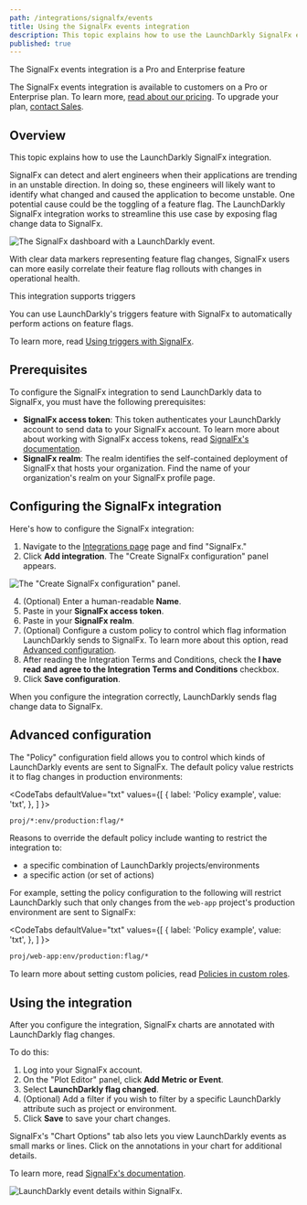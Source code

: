 ```yaml
---
path: /integrations/signalfx/events
title: Using the SignalFx events integration
description: This topic explains how to use the LaunchDarkly SignalFx events integration.
published: true
---
```


<Callout intent="primary">
<CalloutTitle>The SignalFx events integration is a Pro and Enterprise feature</CalloutTitle>
<CalloutDescription>

The SignalFx events integration is available to customers on a Pro or Enterprise plan. To learn more, [read about our pricing](https://launchdarkly.com/pricing/). To upgrade your plan, [contact Sales](https://launchdarkly.com/contact-sales/).

</CalloutDescription>
</Callout>

## Overview

This topic explains how to use the LaunchDarkly SignalFx integration.

SignalFx can detect and alert engineers when their applications are trending in an unstable direction. In doing so, these engineers will likely want to identify what changed and caused the application to become unstable. One potential cause could be the toggling of a feature flag. The LaunchDarkly SignalFx integration works to streamline this use case by exposing flag change data to SignalFx.

![The SignalFx dashboard with a LaunchDarkly event.](signalfx-marker-1.png)

With clear data markers representing feature flag changes, SignalFx users can more easily correlate their feature flag rollouts with changes in operational health.

<Callout intent="primary">
<CalloutTitle>This integration supports triggers</CalloutTitle>
<CalloutDescription>

You can use LaunchDarkly's triggers feature with SignalFx to automatically perform actions on feature flags.

To learn more, read [Using triggers with SignalFx](/integrations/signalfx/triggers).

</CalloutDescription>
</Callout>

## Prerequisites

To configure the SignalFx integration to send LaunchDarkly data to SignalFx, you must have the following prerequisites:

* **SignalFx access token**: This token authenticates your LaunchDarkly account to send data to your SignalFx account. To learn more about about working with SignalFx access tokens, read [SignalFx's documentation](https://docs.signalfx.com/en/latest/admin-guide/tokens.html#working-with-access-tokens).
* **SignalFx realm**: The realm identifies the self-contained deployment of SignalFx that hosts your organization. Find the name of your organization's realm on your SignalFx profile page.

## Configuring the SignalFx integration

Here's how to configure the SignalFx integration:

1. Navigate to the [Integrations page](https://app.launchdarkly.com/default/integrations) page and find "SignalFx."
3. Click **Add integration**. The "Create SignalFx configuration" panel appears.

![The "Create SignalFx configuration" panel.](signalfx-integration-panel.png)

4. (Optional) Enter a human-readable **Name**.
5. Paste in your **SignalFx access token**.
6. Paste in your **SignalFx realm**.
7. (Optional) Configure a custom policy to control which flag information LaunchDarkly sends to SignalFx. To learn more about this option, read [Advanced configuration](#advanced-configuration).
8. After reading the Integration Terms and Conditions, check the **I have read and agree to the Integration Terms and Conditions** checkbox.
9. Click **Save configuration**.

When you configure the integration correctly, LaunchDarkly sends flag change data to SignalFx.

## Advanced configuration

The "Policy" configuration field allows you to control which kinds of LaunchDarkly events are sent to SignalFx. The default policy value restricts it to flag changes in production environments:

<CodeTabs
  defaultValue="txt"
  values={[
    { label: 'Policy example', value: 'txt', },
  ]
}>

<CodeTabItem value="txt">

```txt
proj/*:env/production:flag/*
```

</CodeTabItem>
</CodeTabs>

Reasons to override the default policy include wanting to restrict the integration to:

- a specific combination of LaunchDarkly projects/environments
- a specific action (or set of actions)


For example, setting the policy configuration to the following will restrict LaunchDarkly such that only changes from the `web-app` project's production environment are sent to SignalFx:

<CodeTabs
  defaultValue="txt"
  values={[
    { label: 'Policy example', value: 'txt', },
  ]
}>

<CodeTabItem value="txt">

```txt
proj/web-app:env/production:flag/*
```

</CodeTabItem>
</CodeTabs>

To learn more about setting custom policies, read [Policies in custom roles](/home/members/role-policies).

## Using the integration

After you configure the integration, SignalFx charts are annotated with LaunchDarkly flag changes.

To do this:

1. Log into your SignalFx account.
2. On the "Plot Editor" panel, click **Add Metric or Event**.
2. Select **LaunchDarkly flag changed**.
3. (Optional) Add a filter if you wish to filter by a specific LaunchDarkly attribute such as project or environment.
4. Click **Save** to save your chart changes.

SignalFx's "Chart Options" tab also lets you view LaunchDarkly events as small marks or lines. Click on the annotations in your chart for additional details.

To learn more, read [SignalFx's documentation](https://docs.signalfx.com/en/latest/charts/chart-options-tab.html#event-lines).

![LaunchDarkly event details within SignalFx.](signalfx-marker-2.png)

